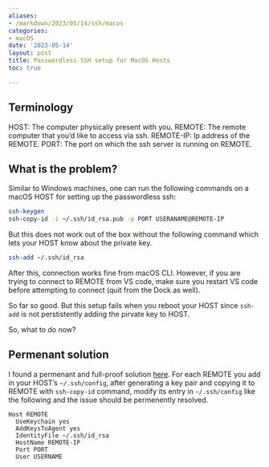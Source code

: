 ```yaml
---
aliases:
- /markdown/2023/05/14/ssh/macos
categories:
- macOS
date: '2023-05-14'
layout: post
title: Passwordless SSH setup for MacOS Hosts
toc: true

---
```


## Terminology
HOST: The computer physically present with you.
REMOTE: The remote computer that you'd like to access via ssh. 
REMOTE-IP: Ip address of the REMOTE.
PORT: The port on which the ssh server is running on REMOTE.

## What is the problem?
Similar to Windows machines, one can run the following commands on a macOS HOST for setting up the passwordless ssh:

```bash
ssh-keygen
ssh-copy-id -i ~/.ssh/id_rsa.pub -p PORT USERANAME@REMOTE-IP
```

But this does not work out of the box without the following command which lets your HOST know about the private key.

```bash
ssh-add ~/.ssh/id_rsa
```

After this, connection works fine from macOS CLI. However, if you are trying to connect to REMOTE from VS code, make sure you restart VS code before attempting to connect (quit from the Dock as well).

So far so good. But this setup fails when you reboot your HOST since `ssh-add` is not perstistently adding the pirvate key to HOST.

So, what to do now?

## Permenant solution

I found a permenant and full-proof solution [here](https://apple.stackexchange.com/a/250572). For each REMOTE you add in your HOST's `~/.ssh/config`, after generating a key pair and copying it to REMOTE with `ssh-copy-id` command, modify its entry in `~/.ssh/config` like the following and the issue should be permenently resolved.

```
Host REMOTE
  UseKeychain yes
  AddKeysToAgent yes
  IdentityFile ~/.ssh/id_rsa
  HostName REMOTE-IP
  Port PORT
  User USERNAME
```